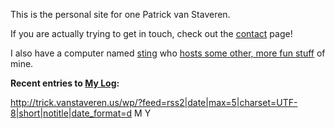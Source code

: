 This is the personal site for one Patrick van Staveren.

If you are actually trying to get in touch, check out the [[Contact|contact]] page!

I also have a computer named [[Computers/Sting|sting]] who [http://sting.vanstaveren.us:8000/ hosts some other, more fun stuff] of mine.

'''Recent entries to [http://trick.vanstaveren.us/wp My Log]:'''

<rss>http://trick.vanstaveren.us/wp/?feed=rss2|date|max=5|charset=UTF-8|short|notitle|date_format=d M Y</rss>